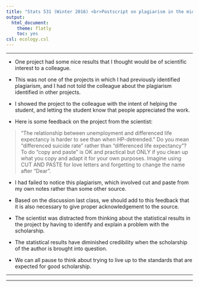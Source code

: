 ```yaml
---
title: "Stats 531 (Winter 2016) <br>Postscript on plagiarism in the midterm project"
output:
  html_document:
    theme: flatly
    toc: yes
csl: ecology.csl
---
```


------

* One project had some nice results that I thought would be of scientific interest to a colleague. 

* This was not one of the projects in which I had previously identified plagiarism, and I had not told the colleague about the plagiarism identified in other projects.

* I showed the project to the colleague with the intent of helping the student, and letting the student know that people appreciated the work.

* Here is some feedback on the project from the scientist:

> "The relationship between unemployment and differenced life expectancy is harder to see than when HP-detrended." Do you mean "differenced suicide rate" rather than "differenced life expectancy"? To do "copy and paste" is OK and practical but ONLY if you clean up what you copy and adapt it for your own purposes. Imagine using CUT AND PASTE for love letters and forgetting to change the name after "Dear".

* I had failed to notice this plagiarism, which involved cut and paste from my own notes rather than some other source.

* Based on the discussion last class, we should add to this feedback that it is also necessary to give proper acknowledgement to the source. 

* The scientist was distracted from thinking about the statistical results in the project by having to identify and explain a problem with the scholarship. 

* The statistical results have diminished credibility when the scholarship of the author is brought into question.

* We can all pause to think about trying to live up to the standards that are expected for good scholarship.


--------

-------

 

